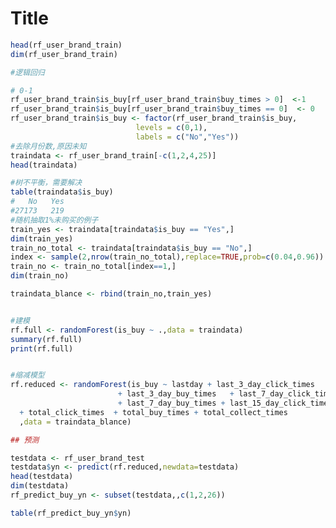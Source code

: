 Title
========================================================


```r
head(rf_user_brand_train)
dim(rf_user_brand_train)

#逻辑回归

# 0-1
rf_user_brand_train$is_buy[rf_user_brand_train$buy_times > 0]  <-1
rf_user_brand_train$is_buy[rf_user_brand_train$buy_times == 0]  <- 0
rf_user_brand_train$is_buy <- factor(rf_user_brand_train$is_buy,
                            levels = c(0,1),
                            labels = c("No","Yes"))
#去除月份数,原因未知
traindata <- rf_user_brand_train[-c(1,2,4,25)]
head(traindata)

#树不平衡，需要解决
table(traindata$is_buy)
#   No   Yes 
#27173   219 
#随机抽取1%未购买的例子
train_yes <- traindata[traindata$is_buy == "Yes",]
dim(train_yes)
train_no_total <- traindata[traindata$is_buy == "No",]
index <- sample(2,nrow(train_no_total),replace=TRUE,prob=c(0.04,0.96))
train_no <- train_no_total[index==1,]
dim(train_no)

traindata_blance <- rbind(train_no,train_yes)


#建模
rf.full <- randomForest(is_buy ~ .,data = traindata)
summary(rf.full)
print(rf.full)


#缩减模型
rf.reduced <- randomForest(is_buy ~ lastday + last_3_day_click_times 
                        + last_3_day_buy_times   + last_7_day_click_times 
                        + last_7_day_buy_times + last_15_day_click_times
  + total_click_times  + total_buy_times + total_collect_times
  ,data = traindata_blance)

## 预测

testdata <- rf_user_brand_test
testdata$yn <- predict(rf.reduced,newdata=testdata)
head(testdata)
dim(testdata)
rf_predict_buy_yn <- subset(testdata,,c(1,2,26))

table(rf_predict_buy_yn$yn)
```

